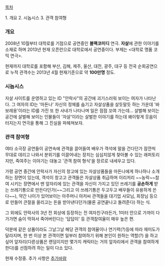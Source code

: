 [[목차]]

1. 개요
2. 시놉시스
3. 관객 참여형



=== 개요 ===

2008년 10월부터 대학로를 기점으로 공연중인 '''블랙코미디''' 연극. 
'''자살'''에 관한 이야기를 소재로 하며 2013년 현재 오픈런으로 대학로에서 공연중이다. 
부제는 <대학로 명품 코믹 연극>. 

현재까지 대학로를 포함해 부산, 김해, 제주, 울산, 대전, 광주, 대구 등 전국 순회공연으로 누적 관객수는 2013년 4월 현재기준으로 약 '''100만명''' 정도. 
 
=== 시놉시스 ===

자살 사이트를 운영하고 있는 ID "안락사"의 공간에 괴기스러워 보이는 여자가 나타난다.
그 여자의 ID는 '마돈나'
자신의 정체를 숨기고 자살상품을 살듯말듯 하는 가운데 '바보레옹'이라는 ID를 
가진 또 한 사내가 나타나며 일은 점점 꼬여 가는데...
살벌해 보이는 공간에 살벌해 보이는 인물들이 '자살'이라는 살벌한 이야기를 하는데
왜이렇게 웃음이 터지는지 
연극을 통해 그 진실을 파헤쳐보자.

=== 관객 참여형 ===

여타 소극장 공연들이 공연속에 관객을 끌어들여 배우가 객석에 말을 건다던가 잠깐씩 무대로 데리고 나와서 분위기를 이끌어내는 장치는 심심치않게 찾아볼 수 있는 래퍼토리지만, 죽여주는 이야기는 대놓고 '관객 참여 형식'을 장르로 내세우고 있다.
  
가령 공연 중간에 안락사가 자신의 창고에 있는 자살상품들을 마돈나에게 하나하나 소개하는 장면이 있는데, 객석이 창고고 관객들은 자살상품 취급하며 이리저리 ~~농락~~참여 시키는 장면에서 맨 앞자리에 있는 관객을 자신이 가지고 있던 쓰레기를 '''공손하게''' 받는 쓰레기통으로 만든다던가(~~그리고 이 쓰레기통은 두고두고 배우들이 유용하게 쓴다~~), 약간 나이가 있어보이는 아주머니 아저씨 관객들을 대기업 사모님, 회장님 등으로 만들어 큰절을 올리고는 돈을 받아낸다던가(물론 공연끝나고 돌려준다) 하는 식. 

그 외에도 안락사의 3년 전 회상에 등장하는 전 여자친구라든가, 1미터 안으로 가까이 다가가면 숨이 막혀서 죽어버린다는 '답답이' 등 관객참여율이 매우 높은 편. 

덕분에 같은 상품이라도 그날그날 해당 관객의 참여율이나 연기력(?)등에 따라 재미도가 달라지며, 한 번 이상 본 관객이면 일부러 참여하기 위해 본인이 원하는 역할(?) 을 하고싶어 앞자리(다른상품은 랜덤이지만 몇가지 캐릭터는 거의 앞자리에서 관객을 참여하게 한다)를 선점하려 하는 일이 다소 있다. 



현재 수정중. 추가 사항은 [[추가바람]] 
